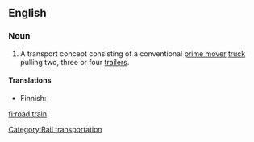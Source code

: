 {{wikipedia}}
==English==

===Noun===
{{en-noun|sg=[[road]] [[train]]}}

# {{Australia}} A transport concept consisting of a conventional [[prime mover]] [[truck]] pulling two, three or four [[trailer]]s.

====Translations====
{{trans-top|transport concept}}
* Finnish: {{t-|fi|maantiejuna}}
{{trans-mid}}
{{trans-bottom}}

[[Category:Rail transportation]]

[[fi:road train]]